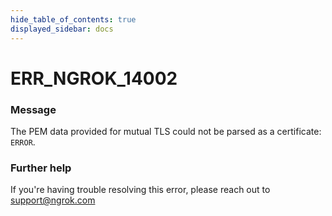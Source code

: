 ```yaml
---
hide_table_of_contents: true
displayed_sidebar: docs
---
```



# ERR_NGROK_14002

### Message

The PEM data provided for mutual TLS could not be parsed as a certificate: `ERROR`.

<ErrorDetails error="err_ngrok_14002" />

### Further help

If you're having trouble resolving this error, please reach out to [support@ngrok.com](mailto:support@ngrok.com?subject=Help%20with%20ERR_NGROK_14002)

